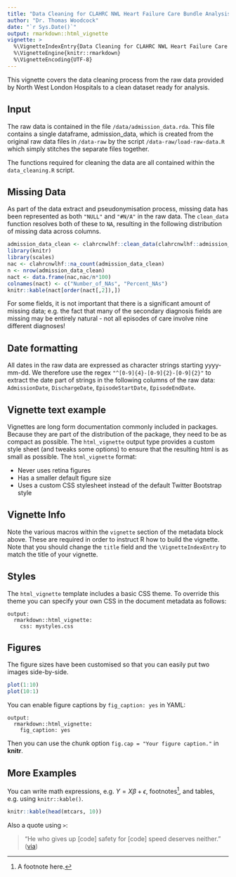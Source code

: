 ```yaml
---
title: "Data Cleaning for CLAHRC NWL Heart Failure Care Bundle Analysis"
author: "Dr. Thomas Woodcock"
date: "`r Sys.Date()`"
output: rmarkdown::html_vignette
vignette: >
  %\VignetteIndexEntry{Data Cleaning for CLAHRC NWL Heart Failure Care Bundle Analysis}
  %\VignetteEngine{knitr::rmarkdown}
  %\VignetteEncoding{UTF-8}
---
```


This vignette covers the data cleaning process from the raw data provided by
North West London Hospitals to a clean dataset ready for analysis.

## Input
The raw data is contained in the file `/data/admission_data.rda`. This file
contains a single dataframe, admission_data, which is created from the original
raw data files in `/data-raw` by the script `/data-raw/load-raw-data.R` which
simply stitches the separate files together.

The functions required for cleaning the data are all contained within the
`data_cleaning.R` script.



## Missing Data
As part of the data extract and pseudonymisation process, missing data has been
represented as both `"NULL"` and `"#N/A"` in the raw data. The `clean_data`
function resolves both of these to `NA`, resulting in the following distribution
of missing data across columns.

```r
admission_data_clean <- clahrcnwlhf::clean_data(clahrcnwlhf::admission_data)
library(knitr)
library(scales)
nac <- clahrcnwlhf::na_count(admission_data_clean)
n <- nrow(admission_data_clean)
nact <- data.frame(nac,nac/n*100)
colnames(nact) <- c("Number_of_NAs", "Percent_NAs")
knitr::kable(nact[order(nact[,2]),])
```

For some fields, it is not important that there is a significant amount of
missing data; e.g. the fact that many of the secondary diagnosis fields are
missing may be entirely natural - not all episodes of care involve nine
different diagnoses!

## Date formatting
All dates in the raw data are expressed as character strings starting
yyyy-mm-dd. We therefore use the regex `"^[0-9]{4}-[0-9]{2}-[0-9]{2}"`
to extract the date part of strings in the following columns of the raw data:
`AdmissionDate`, `DischargeDate`, `EpisodeStartDate`, `EpisodeEndDate`.

## Vignette text example

Vignettes are long form documentation commonly included in packages. Because they are part of the distribution of the package, they need to be as compact as possible. The `html_vignette` output type provides a custom style sheet (and tweaks some options) to ensure that the resulting html is as small as possible. The `html_vignette` format:

- Never uses retina figures
- Has a smaller default figure size
- Uses a custom CSS stylesheet instead of the default Twitter Bootstrap style

## Vignette Info

Note the various macros within the `vignette` section of the metadata block above. These are required in order to instruct R how to build the vignette. Note that you should change the `title` field and the `\VignetteIndexEntry` to match the title of your vignette.

## Styles

The `html_vignette` template includes a basic CSS theme. To override this theme you can specify your own CSS in the document metadata as follows:

    output: 
      rmarkdown::html_vignette:
        css: mystyles.css

## Figures

The figure sizes have been customised so that you can easily put two images side-by-side. 

```r
plot(1:10)
plot(10:1)
```

You can enable figure captions by `fig_caption: yes` in YAML:

    output:
      rmarkdown::html_vignette:
        fig_caption: yes

Then you can use the chunk option `fig.cap = "Your figure caption."` in **knitr**.

## More Examples

You can write math expressions, e.g. $Y = X\beta + \epsilon$, footnotes^[A footnote here.], and tables, e.g. using `knitr::kable()`.

```r
knitr::kable(head(mtcars, 10))
```

Also a quote using `>`:

> "He who gives up [code] safety for [code] speed deserves neither."
([via](https://twitter.com/hadleywickham/status/504368538874703872))

